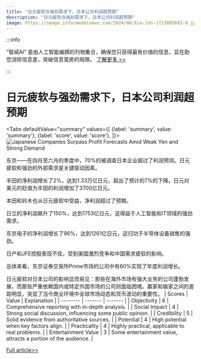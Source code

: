 ```yaml
---
title: "日元疲软与强劲需求下，日本公司利润超预期"
description: "日元疲软与强劲需求下，日本公司利润超预期"
image: https://image.informedainews.com/2024/08/Eco-1Vn-1723892693-0.jpg
---
```



:::info

“智闻AI“ 是由人工智能编撰的刊物集合，确保您只获得最有价值的信息，旨在助您消除信息差，突破信息茧房的局限。  [了解更多 >>](/)

:::

# 日元疲软与强劲需求下，日本公司利润超预期


<Tabs
	defaultValue="summary"
	values={[
	{label: 'summary', value: 'summary'},
	{label: 'score', value: 'score'},
]}>
<TabItem value="summary">
<img
  src="https://image.informedainews.com/2024/08/Eco-1Vn-1723892693-0.jpg"
  alt="Japanese Companies Surpass Profit Forecasts Amid Weak Yen and Strong Demand"
/>



东京——在四月至六月的季度中，70%的被调查日本企业超过了利润预测。日元疲软和强劲的外部需求是关键驱动因素。

丰田的净利润增长了2%，达到1.33万亿日元，超出了预计的7%的下降。日元对美元的贬值为丰田的利润增加了3700亿日元。

本田和铃木也从日元疲软中受益，净利润超过了预期。

日立的净利润飙升了150%，达到1753亿日元，这得益于人工智能和IT领域的强劲需求。

东京电子的净利润增长了96%，达到1261亿日元，这归功于半导体设备销售的强劲。

日产和JFE控股表现不佳，受到美国激烈竞争和中国需求疲软的影响。

总体来看，东京证券交易所Prime市场的公司中有60%实现了年度利润增长。

日元疲软对日本公司的影响显而易见：那些在海外市场有强大业务的公司蓬勃发展，而那些严重依赖国内或特定外国市场的公司则面临困境。赢家和输家之间的差距明显，突显了当今商业环境中全球市场动态和货币波动的重要性。
</TabItem>
<TabItem value="score">
	| Scores     | Value   | Explanation |
	| -------- | ------- | ------- |
	| Objectivity  | 6    | Comprehensive reporting with in-depth analysis.    |
	| Social Impact | 4     | Strong social discussion, influencing some public opinion.    |
	| Credibility    | 5    | Solid evidence from authoritative sources.    |
	| Potential    | 4    | High potential when key factors align.    |
	| Practicality    | 4    | Highly practical, applicable to real problems.    |
	| Entertainment Value    | 3    | Some entertainment value, attracts a portion of the audience.    |
</TabItem>
</Tabs>

[Full article>>](https://asia.nikkei.com/Business/Business-trends/70-of-Japan-companies-beat-market-profit-forecasts-for-April-June)
